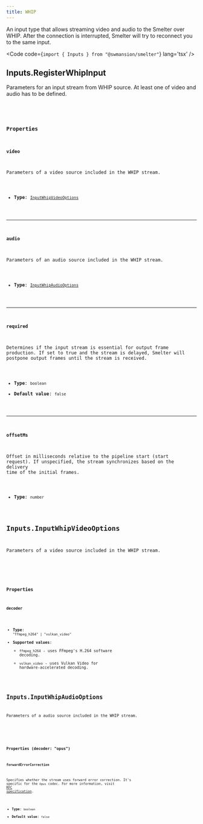 ```yaml
---
title: WHIP
---
```


An input type that allows streaming video and audio to the Smelter over WHIP.
After the connection is interrupted, Smelter will try to reconnect you to the same input.

<Code code={`import { Inputs } from "@swmansion/smelter"`} lang='tsx' />

## Inputs.RegisterWhipInput
Parameters for an input stream from WHIP source. At least one of video and audio has to be defined.

<CollapsibleDetails summaryTitle='Type definitions' open>
<Code code={`
type RegisterWhipInput = {
    video?: Inputs.InputWhipVideoOptions;
    audio?: Inputs.InputWhipAudioOptions;
    required?: boolean;
    offsetMs?: number;
};
`} lang='tsx' />
</CollapsibleDetails>

### Properties

#### video
Parameters of a video source included in the WHIP stream.

- **Type**: [`InputWhipVideoOptions`](/ts-sdk/inputs/whip#inputsinputwhipvideooptions)

---

#### audio
Parameters of an audio source included in the WHIP stream.

- **Type**: [`InputWhipAudioOptions`](/ts-sdk/inputs/whip#inputsinputwhipaudiooptions)

---

#### required
Determines if the input stream is essential for output frame production. If set to true and the stream is delayed, Smelter will postpone output frames until the stream is received.

- **Type**: `boolean`
- **Default value**: `false`

---

#### offsetMs
Offset in milliseconds relative to the pipeline start (start request). If unspecified, the stream synchronizes based on the delivery time of the initial frames.

- **Type**: `number`

## Inputs.InputWhipVideoOptions
Parameters of a video source included in the WHIP stream.

<CollapsibleDetails summaryTitle='Type definitions' open>
<Code code={`
type InputWhipVideoOptions = {
    decoder: "ffmpeg_h264" | "vulkan_video";
}
`} lang='tsx' />
</CollapsibleDetails>

### Properties

#### decoder

- **Type**: `"ffmpeg_h264" | "vulkan_video"`
- **Supported values**:
    - `ffmpeg_h264` - uses FFmpeg's H.264 software decoding.
    - `vulkan_video` - uses Vulkan Video for hardware-accelerated decoding.

## Inputs.InputWhipAudioOptions
Parameters of a audio source included in the WHIP stream.

<CollapsibleDetails summaryTitle='Type definitions' open>
<Code code={`
type InputWhipAudioOptions = 
  {
    decoder: "opus";
    forwardErrorCorrection?: boolean;
  }
`} lang='tsx' />
</CollapsibleDetails>

### Properties (decoder: "opus")

#### forwardErrorCorrection
Specifies whether the stream uses forward error correction. It's specific for the `Opus` codec. For more information, visit <a href='https://datatracker.ietf.org/doc/html/rfc6716#section-2.1.7' target='_blank'>RFC specification</a>.

- **Type**: `boolean`
- **Default value**: `false`
